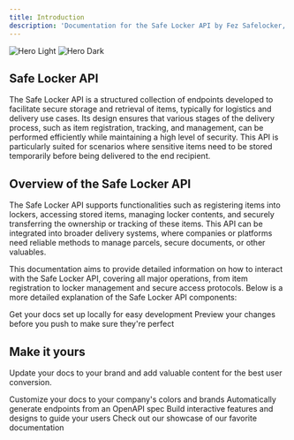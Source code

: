 ```yaml
---
title: Introduction
description: 'Documentation for the Safe Locker API by Fez Safelocker, designed for secure storage and retrieval of items, suitable for logistics and delivery scenarios.'
---
```


<img
  className="block dark:hidden"
  src="/images/fex-delivery-hero.webp"
  alt="Hero Light"
/>
<img
  className="hidden dark:block"
  src="/images/fex-delivery-hero.webp"
  alt="Hero Dark"
/>

## Safe Locker API

The Safe Locker API is a structured collection of endpoints developed to facilitate secure storage and retrieval of items, typically for logistics and delivery use cases. Its design ensures that various stages of the delivery process, such as item registration, tracking, and management, can be performed efficiently while maintaining a high level of security. This API is particularly suited for scenarios where sensitive items need to be stored temporarily before being delivered to the end recipient.

## Overview of the Safe Locker API

The Safe Locker API supports functionalities such as registering items into lockers, accessing stored items, managing locker contents, and securely transferring the ownership or tracking of these items. This API can be integrated into broader delivery systems, where companies or platforms need reliable methods to manage parcels, secure documents, or other valuables.

This documentation aims to provide detailed information on how to interact with the Safe Locker API, covering all major operations, from item registration to locker management and secure access protocols. Below is a more detailed explanation of the Safe Locker API components:

<CardGroup cols={2}>
  <Card
    title="Edit Your Docs"
    icon="pen-to-square"
    href="https://mintlify.com/docs/quickstart"
  >
    Get your docs set up locally for easy development
  </Card>
  <Card
    title="Preview Changes"
    icon="image"
    href="https://mintlify.com/docs/development"
  >
    Preview your changes before you push to make sure they're perfect
  </Card>
</CardGroup>

## Make it yours

Update your docs to your brand and add valuable content for the best user conversion.

<CardGroup cols={2}>
  <Card
    title="Customize Style"
    icon="palette"
    href="https://mintlify.com/docs/settings/global"
  >
    Customize your docs to your company's colors and brands
  </Card>
  <Card
    title="Reference APIs"
    icon="code"
    href="https://mintlify.com/docs/api-playground/openapi"
  >
    Automatically generate endpoints from an OpenAPI spec
  </Card>
  <Card
    title="Add Components"
    icon="screwdriver-wrench"
    href="https://mintlify.com/docs/components/accordion"
  >
    Build interactive features and designs to guide your users
  </Card>
  <Card
    title="Get Inspiration"
    icon="stars"
    href="https://mintlify.com/customers"
  >
    Check out our showcase of our favorite documentation
  </Card>
</CardGroup>
